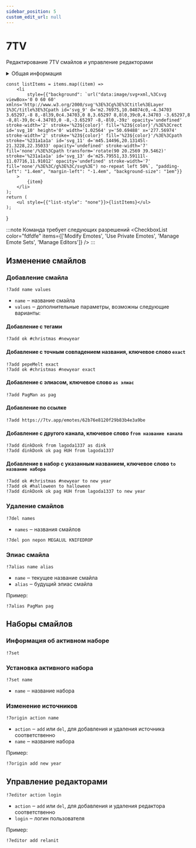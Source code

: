 ```yaml
---
sidebar_position: 5
custom_edit_url: null
---
```


# 7TV

Редактирование 7TV смайлов и управление редакторами

<details>
  <summary>Общая информация</summary>
  <ul>
    <li><b>Название:</b> 7add</li>
    <li><b>Элиасы:</b> 7del, 7alias, 7editor, 7set, 7origin</li>
    <li><b>Кулдаун:</b> общий 5 секунд</li>
    <li><a href="https://github.com/Relanit/ModBoty/blob/master/ModBoty/cogs/seven_tv.py"><b>Исходный код</b></a></li>
  </ul>
</details>

    const listItems = items.map((item) =>
        <li
            style={{"background": `url("data:image/svg+xml,%3Csvg viewBox='0 0 60 60' xmlns='http://www.w3.org/2000/svg'%3E%3Cg%3E%3Ctitle%3ELayer 1%3C/title%3E%3Cpath id='svg_9' d='m2.76975,10.04874c0,-4.34703 3.65297,-8 8,-8l39,0c4.34703,0 8,3.65297 8,8l0,39c0,4.34703 -3.65297,8 -8,8l-39,0c-4.34703,0 -8,-3.65297 -8,-8l0,-39z' opacity='undefined' stroke-width='2' stroke='%23${color}' fill='%23${color}'/%3E%3Crect id='svg_10' height='0' width='1.02564' y='50.69488' x='277.56974' stroke-width='2' stroke='%23${color}' fill='%23${color}'/%3E%3Cpath stroke='%231a1a1a' id='svg_11' d='m45.14496,20.13145l-21.3228,22.35033' opacity='undefined' stroke-width='7' fill='none'/%3E%3Cpath transform='rotate(90 20.2569 39.5462)' stroke='%231a1a1a' id='svg_13' d='m25.79551,33.59111l-11.07716,11.91012' opacity='undefined' stroke-width='7' fill='none'/%3E%3C/g%3E%3C/svg%3E") no-repeat left 50%`, "padding-left": "1.4em", "margin-left": "-1.4em", "background-size": "1em"}}
        >
            {item}
        </li>
    );
    return (
        <ul style={{"list-style": "none"}}>{listItems}</ul>
    );
}

:::note Команда требует следующих разрешений
<CheckboxList color="fdfdfe" items={['Modify Emotes', 'Use Private Emotes', 'Manage Emote Sets', 'Manage Editors']} />
:::

## Изменение смайлов

### Добавление смайла
`!7add name values`
- `name` ‒ название смайла
- `values` ‒ дополнительные параметры, возможны следующие варианты:

#### Добавление с тегами

    !7add ok #christmas #newyear


#### Добавление с точным совпадением названия, ключевое слово `exact`

    !7add pepeMelt exact
    !7add ok #christmas #newyear exact


#### Добавление с элиасом, ключевое слово `as элиас`

    !7add PagMan as pag

#### Добавление по ссылке

    !7add https://7tv.app/emotes/62b76e8120f29b83b4e3a9be
 

#### Добавление с другого канала, ключевое слово `from название канала`

    !7add dinkDonk from lagoda1337 as dink
    !7add dinkDonk ok pag HUH from lagoda1337


#### Добавление в набор с указанным названием, ключевое слово `to название набора`

    !7add ok #christmas #newyear to new year
    !7add ok #halloween to halloween
    !7add dinkDonk ok pag HUH from lagoda1337 to new year


### Удаление смайлов
`!7del names`
- `names` ‒ названия смайлов

```
!7del pon nepon MEGALUL KNIFEDROP
```

### Элиас смайла
`!7alias name alias`
- `name` ‒ текущее название смайла
- `alias` ‒ будущий элиас смайла

Пример:

    !7alias PagMan pag

## Наборы смайлов

### Информация об активном наборе
`!7set` 

### Установка активного набора
`!7set name`
- `name` ‒ название набора

### Изменение источников
`!7origin action name`
- `action` ‒ `add` или `del`, для добавления и удаления источника соответственно
- `name` ‒ название набора

Пример:

    !7origin add new year

## Управление редакторами

`!7editor action login`
- `action` ‒ `add` или `del`, для добавления и удаления редактора соответственно
- `login` ‒ логин пользователя

Пример:

    !7editor add relanit
